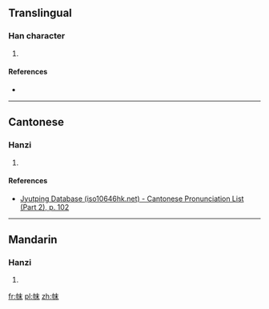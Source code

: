 ==Translingual==

===Han character===
{{Han char|rn=50|rad=巾|as=05|sn=8|four=|canj=LBDJ|ids=⿰巾末}}

# {{defn|Han|sort=巾05}}

====References====
* {{Han ref|kx=0329.400|dkj=08844|dj=0635.150|hdz=10732.140|uh=5E13|ud=24083}}

----

==Cantonese==

===Hanzi===
{{yue-hanzi|jyut=[[mat6]]|y=mat6}}

# {{defn|lang=yue|sort=巾05}}

====References====
* [http://www.iso10646hk.net/jp/document/download.jsp Jyutping Database (iso10646hk.net) - Cantonese Pronunciation List (Part 2), p. 102]

----

==Mandarin==

===Hanzi===
{{cmn-hanzi|pin=[[mò]] ([[mo4]])|wg=mo<sup>4</sup>}}

# {{defn|lang=cmn|sort=巾05}}

[[fr:帓]]
[[pl:帓]]
[[zh:帓]]